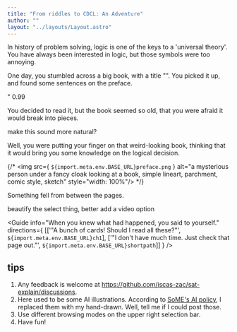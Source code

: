 ```yaml
---
title: "From riddles to CDCL: An Adventure"
author: ""
layout: "../layouts/Layout.astro"
---
```



In history of problem solving, logic is one of the keys to a 'universal theory'.
You have always been interested in logic, but those symbols were too annoying.

One day, you stumbled across a big book, with a title "". You picked it up,
and found some sentences on the preface. 

"
<Highlighter target="version" title="Version"
description="I mean, this is a incomplete webpage, and I decided to add more after deadline.
Is this allowed by SoME? Tell me if it is not.">
<span id="version">0.99</span>
</Highlighter>

You decided to read it, but the book seemed so old, that you were afraid
it would break into pieces.

<TodoModal>
make this sound more natural?
</TodoModal>

Well, you were putting your finger on that weird-looking book,
thinking that it would bring you some knowledge on the logical decision.

{/* <img src={ `${import.meta.env.BASE_URL}preface.png` }
alt="a mysterious person under a fancy cloak looking at a book, 
simple lineart, parchment, comic style, sketch"
style="width: 100%"/> */}

Something fell from between the pages.

<TodoModal>
beautify the select thing, better add a video option
</TodoModal>


<Guide
info="When you knew what had happened, you said to yourself."
directions={ [['"A bunch of cards! Should I read all these?"', `${import.meta.env.BASE_URL}ch1`],
['"I don\'t have much time. Just check that page out."', `${import.meta.env.BASE_URL}shortpath`]] }
/>


## tips
1. Any feedback is welcome at https://github.com/iscas-zac/sat-explain/discussions.
2. Here used to be some AI illustrations. According to 
[SoME's AI policy](https://some.3b1b.co/content-policy#ai), I replaced them with
my hand-drawn. Well, tell me if I could post those.
3. Use <Highlighter class="bare" target="mode" description="oops, you found me?">
<span class="bare">different browsing modes</span> </Highlighter>
on the upper right selection bar.
4. Have fun!
